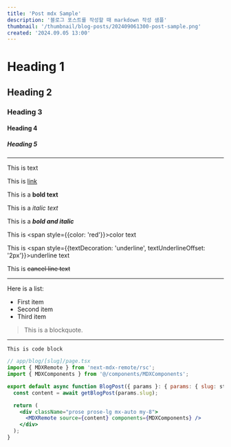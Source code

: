 ```yaml
---
title: 'Post mdx Sample'
description: '블로그 포스트를 작성할 때 markdown 작성 샘플'
thumbnail: '/thumbnail/blog-posts/202409061300-post-sample.png'
created: '2024.09.05 13:00'
---
```


# Heading 1

## Heading 2

### Heading 3

#### Heading 4

##### Heading 5

---

This is text

This is [link](https://naver.com)

This is a **bold text** 

This is a *italic text*

This is a ***bold and italic***

This is <span style={{color: 'red'}}>color text</span>

This is <span style={{textDecoration: 'underline', textUnderlineOffset: '2px'}}>underline text</span>

This is <del>cancel line text</del>

---

Here is a list:

- First item
- Second item
- Third item

> This is a blockquote.

---

`This is code block`

```jsx
// app/blog/[slug]/page.tsx
import { MDXRemote } from 'next-mdx-remote/rsc';
import { MDXComponents } from '@/components/MDXComponents';

export default async function BlogPost({ params }: { params: { slug: string } }) {
  const content = await getBlogPost(params.slug);

  return (
    <div className="prose prose-lg mx-auto my-8">
      <MDXRemote source={content} components={MDXComponents} />
    </div>
  );
}
```
